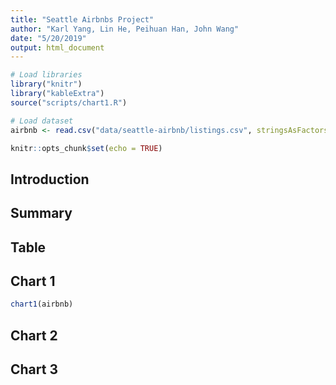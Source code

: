```yaml
---
title: "Seattle Airbnbs Project"
author: "Karl Yang, Lin He, Peihuan Han, John Wang"
date: "5/20/2019"
output: html_document
---
```


```r
# Load libraries
library("knitr")
library("kableExtra")
source("scripts/chart1.R")

# Load dataset
airbnb <- read.csv("data/seattle-airbnb/listings.csv", stringsAsFactors = FALSE)
```

```r
knitr::opts_chunk$set(echo = TRUE)
```

## Introduction

## Summary

## Table

## Chart 1
```r
chart1(airbnb)
```

## Chart 2

## Chart 3

